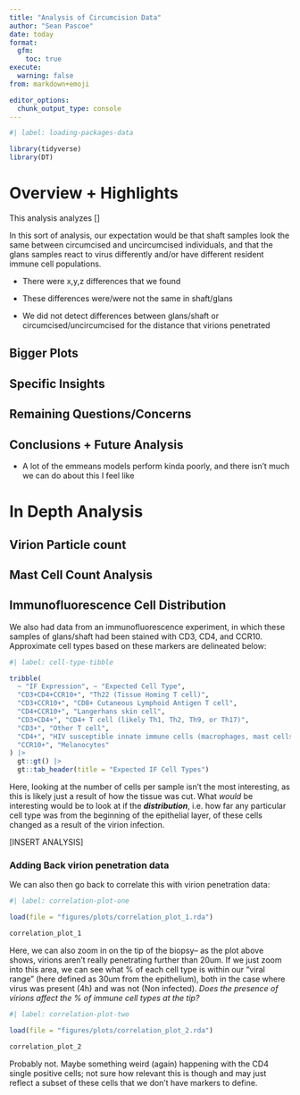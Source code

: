 ```yaml
---
title: "Analysis of Circumcision Data"
author: "Sean Pascoe"
date: today
format: 
  gfm:
    toc: true
execute:
  warning: false
from: markdown+emoji 

editor_options: 
  chunk_output_type: console
---
```


```r
#| label: loading-packages-data

library(tidyverse)
library(DT)
```


# Overview + Highlights

This analysis analyzes []

In this sort of analysis, our expectation would be that shaft samples look the same between circumcised and uncircumcised individuals, and that the glans samples react to virus differently and/or have different resident immune cell populations.

- There were x,y,z differences that we found

- These differences were/were not the same in shaft/glans

- We did not detect differences between glans/shaft or circumcised/uncircumcised for the distance that virions penetrated


## Bigger Plots


## Specific Insights



## Remaining Questions/Concerns


## Conclusions + Future Analysis
- A lot of the emmeans models perform kinda poorly, and there isn't much we can do about this I feel like


# In Depth Analysis

## Virion Particle count


## Mast Cell Count Analysis


## Immunofluorescence Cell Distribution

We also had data from an immunofluorescence experiment, in which these samples of glans/shaft had been stained with CD3, CD4, and CCR10. Approximate cell types based on these markers are delineated below:

```r
#| label: cell-type-tibble

tribble(
  ~ "IF Expression", ~ "Expected Cell Type",
  "CD3+CD4+CCR10+", "Th22 (Tissue Homing T cell)",
  "CD3+CCR10+", "CD8+ Cutaneous Lymphoid Antigen T cell",
  "CD4+CCR10+", "Langerhans skin cell",
  "CD3+CD4+", "CD4+ T cell (likely Th1, Th2, Th9, or Th17)",
  "CD3+", "Other T cell",
  "CD4+", "HIV susceptible innate immune cells (macrophages, mast cells, etc)",
  "CCR10+", "Melanocytes"
) |>
  gt::gt() |>
  gt::tab_header(title = "Expected IF Cell Types")
```

Here, looking at the number of cells per sample isn't the most interesting, as this is likely just a result of how the tissue was cut. What *would* be interesting would be to look at if the ***distribution***, i.e. how far any particular cell type was from the beginning of the epithelial layer, of these cells changed as a result of the virion infection. 

[INSERT ANALYSIS]


### Adding Back virion penetration data

We can also then go back to correlate this with virion penetration data:

```r
#| label: correlation-plot-one

load(file = "figures/plots/correlation_plot_1.rda")

correlation_plot_1
```


Here, we can also zoom in on the tip of the biopsy-- as the plot above shows, virions aren't really penetrating further than 20um. If we just zoom into this area, we can see what % of each cell type is within our "viral range" (here defined as 30um from the epithelium), both in the case where virus was present (4h) and was not (Non infected). *Does the presence of virions affect the % of immune cell types at the tip?*

```r
#| label: correlation-plot-two

load(file = "figures/plots/correlation_plot_2.rda")

correlation_plot_2
```

Probably not. Maybe something weird (again) happening with the CD4 single positive cells; not sure how relevant this is though and may just reflect a subset of these cells that we don't have markers to define.




